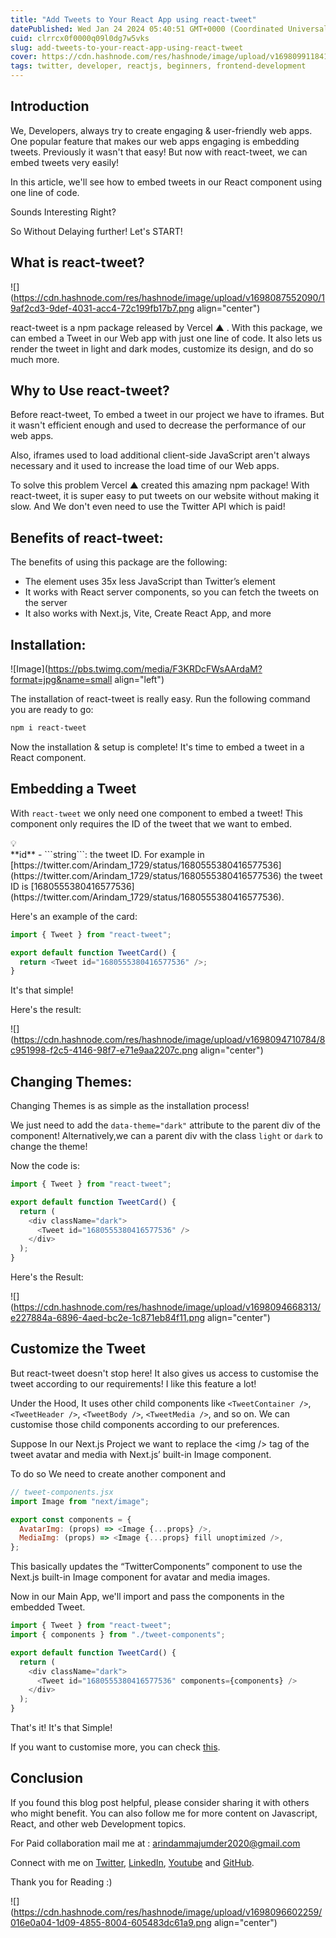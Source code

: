```yaml
---
title: "Add Tweets to Your React App using react-tweet"
datePublished: Wed Jan 24 2024 05:40:51 GMT+0000 (Coordinated Universal Time)
cuid: clrrcx0f0000q09l0dg7w5vks
slug: add-tweets-to-your-react-app-using-react-tweet
cover: https://cdn.hashnode.com/res/hashnode/image/upload/v1698099118414/bfba7687-d5a6-45a5-a859-345d99cfb2af.png
tags: twitter, developer, reactjs, beginners, frontend-development
---
```


## Introduction

We, Developers, always try to create engaging & user-friendly web apps. One popular feature that makes our web apps engaging is embedding tweets. Previously it wasn't that easy! But now with react-tweet, we can embed tweets very easily!

In this article, we'll see how to embed tweets in our React component using one line of code.

Sounds Interesting Right?

So Without Delaying further! Let's START!

## What is react-tweet?

![](https://cdn.hashnode.com/res/hashnode/image/upload/v1698087552090/19af2cd3-9def-4031-acc4-72c199fb17b7.png align="center")

react-tweet is a npm package released by Vercel ▲ . With this package, we can embed a Tweet in our Web app with just one line of code. It also lets us render the tweet in light and dark modes, customize its design, and do so much more.

## Why to Use react-tweet?

Before react-tweet, To embed a tweet in our project we have to iframes. But it wasn't efficient enough and used to decrease the performance of our web apps.

Also, iframes used to load additional client-side JavaScript aren't always necessary and it used to increase the load time of our Web apps.

To solve this problem Vercel ▲ created this amazing npm package! With react-tweet, it is super easy to put tweets on our website without making it slow. And We don't even need to use the Twitter API which is paid!

## Benefits of react-tweet:

The benefits of using this package are the following:

- The element uses 35x less JavaScript than Twitter’s element
- It works with React server components, so you can fetch the tweets on the server
- It also works with Next.js, Vite, Create React App, and more

## Installation:

![Image](https://pbs.twimg.com/media/F3KRDcFWsAArdaM?format=jpg&name=small align="left")

The installation of react-tweet is really easy. Run the following command you are ready to go:

```bash
npm i react-tweet
```

Now the installation & setup is complete! It's time to embed a tweet in a React component.

## Embedding a Tweet

With `react-tweet` we only need one component to embed a tweet! This component only requires the ID of the tweet that we want to embed.

<div data-node-type="callout">
  <div data-node-type="callout-emoji">💡</div>
  <div data-node-type="callout-text">
    **id** - ```string```: the tweet ID. For example in
    [https://twitter.com/Arindam_1729/status/1680555380416577536](https://twitter.com/Arindam_1729/status/1680555380416577536)
    the tweet ID is
    [1680555380416577536](https://twitter.com/Arindam_1729/status/1680555380416577536).
  </div>
</div>

Here's an example of the card:

```javascript
import { Tweet } from "react-tweet";

export default function TweetCard() {
  return <Tweet id="1680555380416577536" />;
}
```

It's that simple!

Here's the result:

![](https://cdn.hashnode.com/res/hashnode/image/upload/v1698094710784/8c951998-f2c5-4146-98f7-e71e9aa2207c.png align="center")

## Changing Themes:

Changing Themes is as simple as the installation process!

We just need to add the `data-theme="dark"` attribute to the parent div of the component! Alternatively,we can a parent div with the class `light` or `dark` to change the theme!

Now the code is:

```javascript
import { Tweet } from "react-tweet";

export default function TweetCard() {
  return (
    <div className="dark">
      <Tweet id="1680555380416577536" />
    </div>
  );
}
```

Here's the Result:

![](https://cdn.hashnode.com/res/hashnode/image/upload/v1698094668313/e227884a-6896-4aed-bc2e-1c871eb84f11.png align="center")

## Customize the Tweet

But react-tweet doesn't stop here! It also gives us access to customise the tweet according to our requirements! I like this feature a lot!

Under the Hood, It uses other child components like `<TweetContainer />`, `<TweetHeader />`, `<TweetBody />`, `<TweetMedia />`, and so on. We can customise those child components according to our preferences.

Suppose In our Next.js Project we want to replace the &lt;img /&gt; tag of the tweet avatar and media with Next.js’ built-in Image component.

To do so We need to create another component and

```javascript
// tweet-components.jsx
import Image from "next/image";

export const components = {
  AvatarImg: (props) => <Image {...props} />,
  MediaImg: (props) => <Image {...props} fill unoptimized />,
};
```

This basically updates the “TwitterComponents” component to use the Next.js built-in Image component for avatar and media images.

Now in our Main App, we'll import and pass the components in the embedded Tweet.

```javascript
import { Tweet } from "react-tweet";
import { components } from "./tweet-components";

export default function TweetCard() {
  return (
    <div className="dark">
      <Tweet id="1680555380416577536" components={components} />
    </div>
  );
}
```

That's it! It's that Simple!

If you want to customise more, you can check [this](https://react-tweet.vercel.app/twitter-theme/advanced).

## Conclusion

If you found this blog post helpful, please consider sharing it with others who might benefit. You can also follow me for more content on Javascript, React, and other web Development topics.

For Paid collaboration mail me at : [arindammajumder2020@gmail.com](mailto:arindammajumder2020@gmail.com)

Connect with me on [Twitter](https://twitter.com/intent/follow?screen_name=Arindam_1729), [LinkedIn](https://www.linkedin.com/in/arindam2004/), [Youtube](https://www.youtube.com/channel/@Arindam_1729) and [GitHub](https://github.com/Arindam200).

Thank you for Reading :)

![](https://cdn.hashnode.com/res/hashnode/image/upload/v1698096602259/016e0a04-1d09-4855-8004-605483dc61a9.png align="center")
